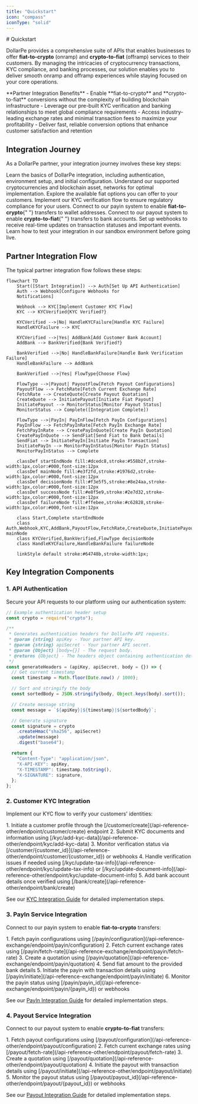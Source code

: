 ```yaml
---
title: "Quickstart"
icon: "compass"
iconType: "solid"
---
```


<Highlight># Quickstart</Highlight>

DollarPe provides a comprehensive suite of APIs that enables businesses to offer **fiat-to-crypto** (onramp) and **crypto-to-fiat** (offramp) services to their customers. By managing the intricacies of cryptocurrency transactions, KYC compliance, and banking processes, our solution enables you to deliver smooth onramp and offramp experiences while staying focused on your core operations.

<Note>
  **Partner Integration Benefits** 
  - Enable **fiat-to-crypto** and **crypto-to-fiat** conversions without the complexity of building blockchain infrastructure 
  - Leverage our pre-built KYC verification and banking relationships to meet global compliance requirements 
  - Access industry-leading exchange rates and minimal transaction fees to maximize your profitability 
  - Deliver fast, reliable conversion options that enhance customer satisfaction and retention
</Note>

## Integration Journey

As a DollarPe partner, your integration journey involves these key steps:

<CardGroup cols={2}>
  <Card title="Getting Started" icon="rocket" href="/guides/introduction">
    Learn the basics of DollarPe integration, including authentication,
    environment setup, and initial configuration.
  </Card>
  <Card
    title="Stablecoins & Blockchains"
    icon="coins"
    href="/guides/support/stablecoins_and_blockchains"
  >
    Understand our supported cryptocurrencies and blockchain asset, networks for
    optimal implementation.
  </Card>
  <Card
    title="Fiat Payment Methods"
    icon="credit-card"
    href="/guides/support/fiatMethods"
  >
    Explore the available fiat options you can offer to your customers.
  </Card>
  <Card
    title="KYC Integration"
    icon="user-shield"
    href="/api-reference-other/integration-guides/kyc-integration-guide"
  >
    Implement our KYC verification flow to ensure regulatory compliance for your
    users.
  </Card>
  <Card
    title="PayIn Integration"
    icon="bitcoin"
    href="/api-reference-exchange/integration-guides/payin-integration-guide"
  >
    Connect to our payin system to enable <strong>fiat-to-crypto</strong>{" "}
    transfers to wallet addresses.
  </Card>
  <Card
    title="Payout Integration"
    icon="money-bill-trend-up"
    href="/api-reference-other/integration-guides/payout-integration-guide"
  >
    Connect to our payout system to enable <strong>crypto-to-fiat</strong>{" "}
    transfers to bank accounts.
  </Card>
  <Card title="Webhooks & Notifications" icon="bell" href="/guides/webhooks">
    Set up webhooks to receive real-time updates on transaction statuses and
    important events.
  </Card>
  <Card title="Testing & Sandbox" icon="vial" href="/guides/sandbox-testing">
    Learn how to test your integration in our sandbox environment before going
    live.
  </Card>
</CardGroup>

## Partner Integration Flow

The typical partner integration flow follows these steps:

```mermaid
flowchart TD
    Start([Start Integration]) --> Auth[Set Up API Authentication]
    Auth --> Webhook[Configure Webhooks for
    Notifications]

    Webhook --> KYC[Implement Customer KYC Flow]
    KYC --> KYCVerified{KYC Verified?}

    KYCVerified -->|No| HandleKYCFailure[Handle KYC Failure]
    HandleKYCFailure --> KYC

    KYCVerified -->|Yes| AddBank[Add Customer Bank Account]
    AddBank --> BankVerified{Bank Verified?}

    BankVerified -->|No| HandleBankFailure[Handle Bank Verification Failure]
    HandleBankFailure --> AddBank

    BankVerified -->|Yes| FlowType{Choose Flow}

    FlowType -->|Payout| PayoutFlow[Fetch Payout Configurations]
    PayoutFlow --> FetchRate[Fetch Current Exchange Rate]
    FetchRate --> CreateQuote[Create Payout Quotation]
    CreateQuote --> InitiatePayout[Initiate Fiat Payout]
    InitiatePayout --> MonitorStatus[Monitor Payout Status]
    MonitorStatus --> Complete([Integration Complete])

    FlowType -->|PayIn| PayInFlow[Fetch PayIn Configurations]
    PayInFlow --> FetchPayInRate[Fetch PayIn Exchange Rate]
    FetchPayInRate --> CreatePayInQuote[Create PayIn Quotation]
    CreatePayInQuote --> SendFiat[Send Fiat to Bank Details]
    SendFiat --> InitiatePayIn[Initiate PayIn Transaction]
    InitiatePayIn --> MonitorPayInStatus[Monitor PayIn Status]
    MonitorPayInStatus --> Complete

    classDef startEndNode fill:#dcedc8,stroke:#558b2f,stroke-width:1px,color:#000,font-size:12px
    classDef mainNode fill:#e3f2fd,stroke:#1976d2,stroke-width:1px,color:#000,font-size:12px
    classDef decisionNode fill:#f3e5f5,stroke:#8e24aa,stroke-width:1px,color:#000,font-size:12px
    classDef successNode fill:#e8f5e9,stroke:#2e7d32,stroke-width:1px,color:#000,font-size:12px
    classDef failureNode fill:#ffebee,stroke:#c62828,stroke-width:1px,color:#000,font-size:12px

    class Start,Complete startEndNode
    class Auth,Webhook,KYC,AddBank,PayoutFlow,FetchRate,CreateQuote,InitiatePayout,MonitorStatus,PayInFlow,FetchPayInRate,CreatePayInQuote,SendFiat,InitiatePayIn,MonitorPayInStatus mainNode
    class KYCVerified,BankVerified,FlowType decisionNode
    class HandleKYCFailure,HandleBankFailure failureNode

    linkStyle default stroke:#64748b,stroke-width:1px;
```

## Key Integration Components

### 1. API Authentication

Secure your API requests to our platform using our authentication system:

```javascript
// Example authentication header setup
const crypto = require("crypto");

/**
 * Generates authentication headers for DollarPe API requests.
 * @param {string} apiKey - Your partner API key.
 * @param {string} apiSecret - Your partner API secret.
 * @param {Object} [body={}] - The request body.
 * @returns {Object} - The headers object containing authentication details.
 */
const generateHeaders = (apiKey, apiSecret, body = {}) => {
  // Get current timestamp
  const timestamp = Math.floor(Date.now() / 1000);

  // Sort and stringify the body
  const sortedBody = JSON.stringify(body, Object.keys(body).sort());

  // Create message string
  const message = `${apiKey}|${timestamp}|${sortedBody}`;

  // Generate signature
  const signature = crypto
    .createHmac("sha256", apiSecret)
    .update(message)
    .digest("base64");

  return {
    "Content-Type": "application/json",
    "X-API-KEY": apiKey,
    "X-TIMESTAMP": timestamp.toString(),
    "X-SIGNATURE": signature,
  };
};
```

### 2. Customer KYC Integration

Implement our KYC flow to verify your customers' identities:

<Accordion title="KYC Implementation Steps (Sharing based)">
1. Initiate a customer profile through the [/customer/create](/api-reference-other/endpoint/customer/create) endpoint
2. Submit KYC documents and information using [/kyc/add-kyc-data](/api-reference-other/endpoint/kyc/add-kyc-data)
3. Monitor verification status via [/customer/{customer_id}](/api-reference-other/endpoint/customer/{customer_id}) or webhooks
4. Handle verification issues if needed using [/kyc/update-tax-info](/api-reference-other/endpoint/kyc/update-tax-info) or [/kyc/update-document-info](/api-reference-other/endpoint/kyc/update-document-info)
5. Add bank account details once verified using [/bank/create](/api-reference-other/endpoint/bank/create)

See our [KYC Integration Guide](/api-reference-other/integration-guides/kyc-integration-guide) for detailed implementation steps.

</Accordion>

### 3. PayIn Service Integration

Connect to our payin system to enable **fiat-to-crypto** transfers:

<Accordion title="PayIn Implementation Steps">
1. Fetch payin configurations using [/payin/configuration](/api-reference-exchange/endpoint/payin/configuration)
2. Fetch current exchange rates using [/payin/fetch-rate](/api-reference-exchange/endpoint/payin/fetch-rate)
3. Create a quotation using [/payin/quotation](/api-reference-exchange/endpoint/payin/quotation)
4. Send fiat amount to the provided bank details
5. Initiate the payin with transaction details using [/payin/initiate](/api-reference-exchange/endpoint/payin/initiate)
6. Monitor the payin status using [/payin/payin_id](/api-reference-exchange/endpoint/payin/{payin_id}) or webhooks

See our [PayIn Integration Guide](/api-reference-exchange/integration-guides/payin-integration-guide) for detailed implementation steps.

</Accordion>

### 4. Payout Service Integration

Connect to our payout system to enable **crypto-to-fiat** transfers:

<Accordion title="Payout Implementation Steps">
1. Fetch payout configurations using [/payout/configuration](/api-reference-other/endpoint/payout/configuration)
2. Fetch current exchange rates using [/payout/fetch-rate](/api-reference-other/endpoint/payout/fetch-rate)
3. Create a quotation using [/payout/quotation](/api-reference-other/endpoint/payout/quotation)
4. Initiate the payout with transaction details using [/payout/initiate](/api-reference-other/endpoint/payout/initiate)
5. Monitor the payout status using [/payout/payout_id](/api-reference-other/endpoint/payout/{payout_id}) or webhooks

See our [Payout Integration Guide](/api-reference-other/integration-guides/payout-integration-guide) for detailed implementation steps.

</Accordion>
